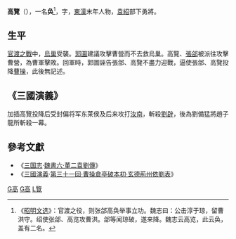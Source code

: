 '''高覽'''（{{bd|?||?|catIdx=G高}}），一名'''奂'''<ref>《[[昭明文选|昭明文选]]》：官渡之役，则张郃高奂举事立功。魏志曰：公击淳于琼，留曹洪守。绍使张郃、高览攻曹洪。郃等闻琼破，遂来降。魏志云高览，此云奂，盖有二名。</ref>，字{{cn|'''元伯'''}}，[[東漢|東漢]]末年人物，[[袁紹|袁紹]]部下勇將。

== 生平 ==
[[官渡之戰|官渡之戰]]中，[[烏巢|烏巢]]受襲。[[郭圖|郭圖]]建議攻擊曹營而不去救烏巢。高覽、[[張郃|張郃]]被派往攻擊曹營，為曹軍擊敗。回軍時，郭圖誣告張郃、高覽不盡力迎戰，逼使張郃、高覽投降[[曹操|曹操]]，此後無記述。

== 《三國演義》==
加插高覽投降后受封偏将军东莱侯及后来攻打[[汝南|汝南]]，斬殺[[刘辟_(东汉)|劉辟]]，後為劉備猛將趙子龍所斬殺一幕。

==參考文獻==
* 《[[三国志|三国志]]·[[s:三國志/卷06|魏書六·董二袁劉傳]]》
* 《[[三國演義|三國演義]]·[[s:三國演義/第031回|第三十一回·曹操倉亭破本初·玄德荊州依劉表]]》


[[Category:東漢軍事人物|G高]]
[[Category:三國軍事人物|G高]]
[[Category:高姓|L覽]]